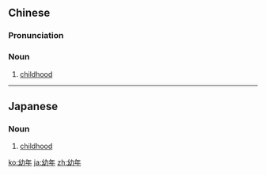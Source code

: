==Chinese==
{{zh-forms}}

===Pronunciation===
{{zh-pron
|m=yòunián
|c=jau3 nin4
|h=pfs=yu-ngièn
|mn=qz,tw,xm,zz:iù-nî/qz,xm,zz:iù-liân
|cat=n
}}

===Noun===
{{zh-noun}}

# [[childhood]]

----

==Japanese==
{{ja-kanjitab|よう|ねん|yomi=on}}

===Noun===
{{ja-noun|ようねん}}

# [[childhood]]
#: {{ja-usex|幼年時代の記憶|ようねん じだい の きおく|memories of childhood}}

[[ko:幼年]]
[[ja:幼年]]
[[zh:幼年]]